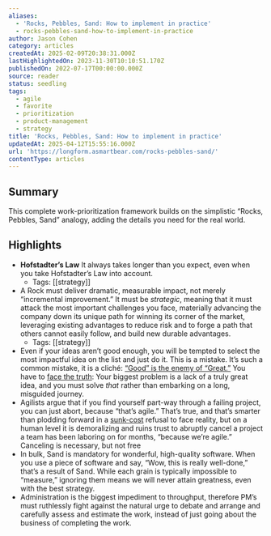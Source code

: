 ```yaml
---
aliases:
  - 'Rocks, Pebbles, Sand: How to implement in practice'
  - rocks-pebbles-sand-how-to-implement-in-practice
author: Jason Cohen
category: articles
createdAt: 2025-02-09T20:38:31.000Z
lastHighlightedOn: 2023-11-30T10:10:51.170Z
publishedOn: 2022-07-17T00:00:00.000Z
source: reader
status: seedling
tags:
  - agile
  - favorite
  - prioritization
  - product-management
  - strategy
title: 'Rocks, Pebbles, Sand: How to implement in practice'
updatedAt: 2025-04-12T15:55:16.000Z
url: 'https://longform.asmartbear.com/rocks-pebbles-sand/'
contentType: articles
---
```

## Summary

This complete work-prioritization framework builds on the simplistic “Rocks, Pebbles, Sand” analogy, adding the details you need for the real world.

## Highlights

- **Hofstadter’s Law**
  It always takes longer than you expect, even when you take Hofstadter’s Law into account.
    - Tags: [[strategy]]
- A Rock must deliver dramatic, measurable impact, not merely “incremental improvement.” It must be _strategic_, meaning that it must attack the most important challenges you face, materially advancing the company down its unique path for winning its corner of the market, leveraging existing advantages to reduce risk and to forge a path that others cannot easily follow, and build new durable advantages.
    - Tags: [[strategy]]
- Even if your ideas aren’t good enough, you will be tempted to select the most impactful idea on the list and just do it. This is a mistake. It’s such a common mistake, it is a cliché: [“Good” is the enemy of “Great.”](https://www.goodreads.com/quotes/701885-good-is-the-enemy-of-great-and-that-is-one?utm_source=longform.asmartbear.com&utm_campaign=longform.asmartbear.com&utm_medium=post) You have to [face the truth](https://longform.asmartbear.com/failure-to-face-the-truth/): Your biggest problem is a lack of a truly great idea, and you must solve _that_ rather than embarking on a long, misguided journey.
- Agilists argue that if you find yourself part-way through a failing project, you can just abort, because “that’s agile.” That’s true, and that’s smarter than plodding forward in a [sunk-cost](https://blog.asmartbear.com/sunk-costs.html?utm_source=longform.asmartbear.com&utm_campaign=longform.asmartbear.com&utm_medium=post) refusal to face reality, but on a human level it is demoralizing and ruins trust to abruptly cancel a project a team has been laboring on for months, “because we’re agile.” Canceling is necessary, but not free
- In bulk, Sand is mandatory for wonderful, high-quality software. When you use a piece of software and say, “Wow, this is really well-done,” that’s a result of Sand. While each grain is typically impossible to “measure,” ignoring them means we will never attain greatness, even with the best strategy.
- Administration is the biggest impediment to throughput, therefore PM’s must ruthlessly fight against the natural urge to debate and arrange and carefully assess and estimate the work, instead of just going about the business of completing the work.
